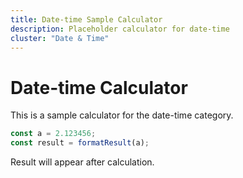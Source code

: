 ```yaml
---
title: Date-time Sample Calculator
description: Placeholder calculator for date-time
cluster: "Date & Time"
---
```



# Date-time Calculator

This is a sample calculator for the date-time category.

```js
const a = 2.123456;
const result = formatResult(a);
```

Result will appear after calculation.
